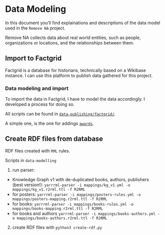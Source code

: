 # Data Modeling

In this document you'll find explainations and descriptions of the data model used in the `Remove NA` project.

Remove NA collects data about real world entities, such as people, organizations or locations, and the relationships between them.

## Import to Factgrid

Factgrid is a database for historians, technically based on a Wikibase instance. 
I can use this platform to publish data gathered for this project.

### Data modeling and import

To import the data in Factgrid, I have to model the data accordingly.
I developed a process for doing so. 

All scripts can be found in [`data-publishing/factgrid/`](https://github.com/cutterkom/remove-na-lgbtiq-queer-knowledge-graph/tree/main/data-publishing/factgrid/entities).

A simple one, is the one for addings [`awards`](https://github.com/cutterkom/remove-na-lgbtiq-queer-knowledge-graph/blob/main/data-publishing/factgrid/entities/17-awards.R).

## Create RDF files from database

RDF files created with `RML` rules.

Scripts in `data-modelling`

1. run parser:
  - Knowledge Graph v1 with de-duplicated books, authors, publishers (best version!): `yarrrml-parser -i mappings/kg_v1.yml -o mappings/kg_v1.r2rml.ttl -f R2RML`
  - for posters: `yarrrml-parser -i mappings/posters-rules.yml -o mappings/posters-mapping.r2rml.ttl -f R2RML`
  - for books: `yarrrml-parser -i mappings/books-rules.yml -o mappings/books-mapping.r2rml.ttl -f R2RML`
  - for books and authors `yarrrml-parser -i mappings/books-authors.yml -o mappings/books-authors.r2rml.ttl -f R2RML`

2. create RDF files with `python3 create-rdf.py`







